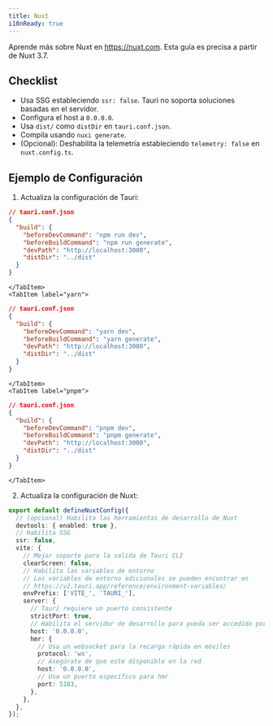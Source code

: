 ```yaml
---
title: Nuxt
i18nReady: true
---
```



Aprende más sobre Nuxt en https://nuxt.com. Esta guía es precisa a partir de Nuxt 3.7.

## Checklist

- Usa SSG estableciendo `ssr: false`. Tauri no soporta soluciones basadas en el servidor.
- Configura el host a `0.0.0.0`.
- Usa `dist/` como `distDir` en `tauri.conf.json`.
- Compila usando `nuxi generate`.
- (Opcional): Deshabilita la telemetría estableciendo `telemetry: false` en `nuxt.config.ts`.

## Ejemplo de Configuración

1. Actualiza la configuración de Tauri:

<Tabs>
	<TabItem label="npm">

```json
// tauri.conf.json
{
  "build": {
    "beforeDevCommand": "npm run dev",
    "beforeBuildCommand": "npm run generate",
    "devPath": "http://localhost:3000",
    "distDir": "../dist"
  }
}
```

    </TabItem>
    <TabItem label="yarn">

```json
// tauri.conf.json
{
  "build": {
    "beforeDevCommand": "yarn dev",
    "beforeBuildCommand": "yarn generate",
    "devPath": "http://localhost:3000",
    "distDir": "../dist"
  }
}
```

    </TabItem>
    <TabItem label="pnpm">

```json
// tauri.conf.json
{
  "build": {
    "beforeDevCommand": "pnpm dev",
    "beforeBuildCommand": "pnpm generate",
    "devPath": "http://localhost:3000",
    "distDir": "../dist"
  }
}
```

    </TabItem>

</Tabs>

2. Actualiza la configuración de Nuxt:

```ts
export default defineNuxtConfig({
  // (opcional) Habilita las herramientas de desarrollo de Nuxt
  devtools: { enabled: true },
  // Habilita SSG
  ssr: false,
  vite: {
    // Mejor soporte para la salida de Tauri CLI
    clearScreen: false,
    // Habilita las variables de entorno
    // Las variables de entorno adicionales se pueden encontrar en
    // https://v2.tauri.app/reference/environment-variables/
    envPrefix: ['VITE_', 'TAURI_'],
    server: {
      // Tauri requiere un puerto consistente
      strictPort: true,
      // Habilita el servidor de desarrollo para pueda ser accedido por otros dispositivos para el desarrollo móvil
      host: '0.0.0.0',
      hmr: {
        // Usa un websocket para la recarga rápida en móviles
        protocol: 'ws',
        // Asegúrate de que esté disponible en la red
        host: '0.0.0.0',
        // Usa un puerto específico para hmr
        port: 5183,
      },
    },
  },
});
```
